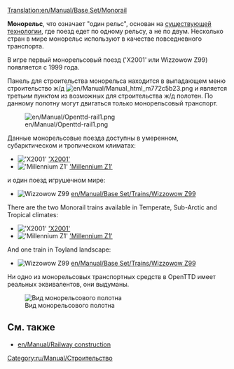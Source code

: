 [[Translation:en/Manual/Base Set/Monorail]]
{{ru/Перевод|en/Manual/Base Set/Monorail|0}}
{{ru/Manual/Base Set/Типы железных дорог}}

'''Монорельс''', что означает "один рельс", основан на [https://www.wikipedia.org/wiki/ru:Монорельс существующей технологии], где поезд едет по одному рельсу, а не по двум. Несколько стран в мире монорельс используют в качестве повседневного транспорта.

В игре первый монорельсовый поезд ('X2001' или Wizzowow Z99) появляется с 1999 года.

Панель для строительства монорельса находится в выпадающем меню строительство ж/д [[File:en/Manual/Manual html m772c5b23.png]] и является третьим пунктом из возможных для строительства ж/д полотен. По данному полотну могут двигаться только монорельсовый транспорт.

[[File:en/Manual/Openttd-rail1.png|none]]

Данные монорельсовые поезда доступны в умеренном, субарктическом и тропическом климатах:
*[[File:en/Manual/Base Set/Trains/X2001.png|'X2001']] [[en/Manual/Base Set/Trains/X2001|'X2001']]
*[[File:en/Manual/Base Set/Trains/Millenniumz1.png|'Millennium Z1']] [[en/Manual/Base Set/Trains/Millennium Z1|'Millennium Z1']]
и один поезд игрушечном мире:
*[[File:en/Manual/Base Set/Trains/Wizzowowz99.png|Wizzowow Z99]] [[en/Manual/Base Set/Trains/Wizzowow Z99]]
There are the two Monorail trains available in Temperate, Sub-Arctic and Tropical climates:
*[[File:en/Manual/Base Set/Trains/X2001.png|'X2001']] [[en/Manual/Base Set/Trains/X2001|'X2001']]
*[[File:en/Manual/Base Set/Trains/Millenniumz1.png|'Millennium Z1']] [[en/Manual/Base Set/Trains/Millennium Z1|'Millennium Z1']]
And one train in Toyland landscape:
*[[File:en/Manual/Base Set/Trains/Wizzowowz99.png|Wizzowow Z99]] [[en/Manual/Base Set/Trains/Wizzowow Z99]]

Ни одно из монорельсовых транспортных средств в OpenTTD имеет реальных эквивалентов, они выдуманы.

[[File:en/Manual/Base Set/MonorialTemp.png|none|frame|Вид монорельсового полотна]]

==См. также==
*[[en/Manual/Railway construction]]

[[Category:ru/Manual/Строительство]]